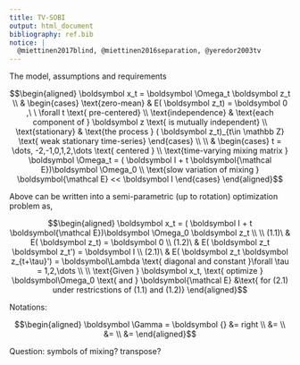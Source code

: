```yaml
---
title: TV-SOBI
output: html_document
bibliography: ref.bib
notice: |
  @miettinen2017blind, @miettinen2016separation, @yeredor2003tv
---
```


The model, assumptions and requirements

$$\begin{aligned} 
\boldsymbol x_t =  \boldsymbol \Omega_t \boldsymbol  z_t
\\ & \begin{cases}  
\text{zero-mean} & E( \boldsymbol z_t) = \boldsymbol 0 ,\ \ \forall t \text{ pre-centered}
\\ \text{independence} & \text{each component of } \boldsymbol z \text{ is mutually independent}
\\ \text{stationary} & \text{the process } ( \boldsymbol z_t)_{t\in \mathbb Z} \text{ weak stationary time-series} 
\end{cases}
\\
\\ & \begin{cases}  
t = \dots, -2,-1,0,1,2,\dots \text{ centered }
\\ \text{time-varying mixing matrix } \boldsymbol \Omega_t =  ( \boldsymbol I + t \boldsymbol{\mathcal E})\boldsymbol \Omega_0 
\\ \text{slow variation of mixing } \boldsymbol{\mathcal E} << \boldsymbol I
\end{cases} 
\end{aligned}$$

Above can be written into a semi-parametric (up to rotation) optimization problem as,

$$\begin{aligned} 
\boldsymbol x_t =  ( \boldsymbol I + t \boldsymbol{\mathcal E})\boldsymbol \Omega_0 \boldsymbol  z_t
\\
\\ (1.1)\ & E( \boldsymbol z_t) = \boldsymbol 0 
\\ (1.2)\ & E( \boldsymbol z_t \boldsymbol z_t') = \boldsymbol I
\\ (2.1)\ & E( \boldsymbol z_t \boldsymbol z_{t+\tau}') = \boldsymbol\Lambda \text{ diagonal and constant }\forall \tau = 1,2,\dots
\\
\\ \text{Given } \boldsymbol x_t, \text{ optimize } \boldsymbol\Omega_0 \text{ and } \boldsymbol{\mathcal E}  &\text{ for (2.1) under restricstions of (1.1) and (1.2)}
\end{aligned}$$

Notations:

$$\begin{aligned} \boldsymbol \Gamma = \boldsymbol {}
&= right
\\ &= 
\\ &=
\\ &=
\end{aligned}$$

Question: symbols of mixing? transpose? 